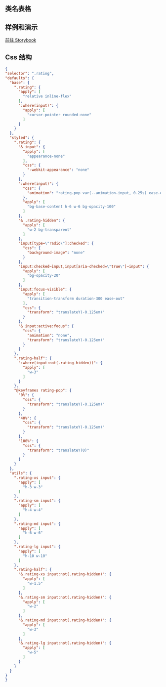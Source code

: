 
## 类名表格

<CssTable name="rating" />

## 样例和演示

[前往 Storybook](https://story.ui.icebreaker.top/?path=/docs/data-entry-rating--docs)

## Css 结构

```json
{
"selector": ".rating",
"defaults": {
  "base": {
    ".rating": {
      "apply": [
        "relative inline-flex"
      ],
      ":where(input)": {
        "apply": [
          "cursor-pointer rounded-none"
        ]
      }
    }
  },
  "styled": {
    ".rating": {
      "& input": {
        "apply": [
          "appearance-none"
        ],
        "css": {
          "-webkit-appearance": "none"
        }
      },
      ":where(input)": {
        "css": {
          "animation": "rating-pop var(--animation-input, 0.25s) ease-out"
        },
        "apply": [
          "bg-base-content h-6 w-6 bg-opacity-100"
        ]
      },
      "& .rating-hidden": {
        "apply": [
          "w-2 bg-transparent"
        ]
      },
      "input[type=\"radio\"]:checked": {
        "css": {
          "background-image": "none"
        }
      },
      "input:checked~input,input[aria-checked=\"true\"]~input": {
        "apply": [
          "bg-opacity-20"
        ]
      },
      "input:focus-visible": {
        "apply": [
          "transition-transform duration-300 ease-out"
        ],
        "css": {
          "transform": "translateY(-0.125em)"
        }
      },
      "& input:active:focus": {
        "css": {
          "animation": "none",
          "transform": "translateY(-0.125em)"
        }
      }
    },
    ".rating-half": {
      ":where(input:not(.rating-hidden))": {
        "apply": [
          "w-3"
        ]
      }
    },
    "@keyframes rating-pop": {
      "0%": {
        "css": {
          "transform": "translateY(-0.125em)"
        }
      },
      "40%": {
        "css": {
          "transform": "translateY(-0.125em)"
        }
      },
      "100%": {
        "css": {
          "transform": "translateY(0)"
        }
      }
    }
  },
  "utils": {
    ".rating-xs input": {
      "apply": [
        "h-3 w-3"
      ]
    },
    ".rating-sm input": {
      "apply": [
        "h-4 w-4"
      ]
    },
    ".rating-md input": {
      "apply": [
        "h-6 w-6"
      ]
    },
    ".rating-lg input": {
      "apply": [
        "h-10 w-10"
      ]
    },
    ".rating-half": {
      "&.rating-xs input:not(.rating-hidden)": {
        "apply": [
          "w-1.5"
        ]
      },
      "&.rating-sm input:not(.rating-hidden)": {
        "apply": [
          "w-2"
        ]
      },
      "&.rating-md input:not(.rating-hidden)": {
        "apply": [
          "w-3"
        ]
      },
      "&.rating-lg input:not(.rating-hidden)": {
        "apply": [
          "w-5"
        ]
      }
    }
  }
}
}
```